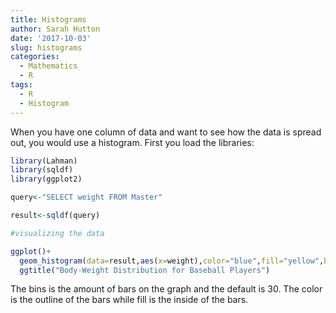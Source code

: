 ```yaml
---
title: Histograms
author: Sarah Hutton
date: '2017-10-03'
slug: histograms
categories:
  - Mathematics
  - R
tags:
  - R
  - Histogram
---
```


When you have one column of data and want to see how the data is spread out, you would use a histogram. First you load the libraries:

```r
library(Lahman)
library(sqldf)
library(ggplot2)
```


```r
query<-"SELECT weight FROM Master"

result<-sqldf(query)

#visualizing the data

ggplot()+
  geom_histogram(data=result,aes(x=weight),color="blue",fill="yellow",bins=50)+
  ggtitle("Body-Weight Distribution for Baseball Players")
```

The bins is the amount of bars on the graph and the default is 30. The color is the outline of the bars while fill is the inside of the bars.
